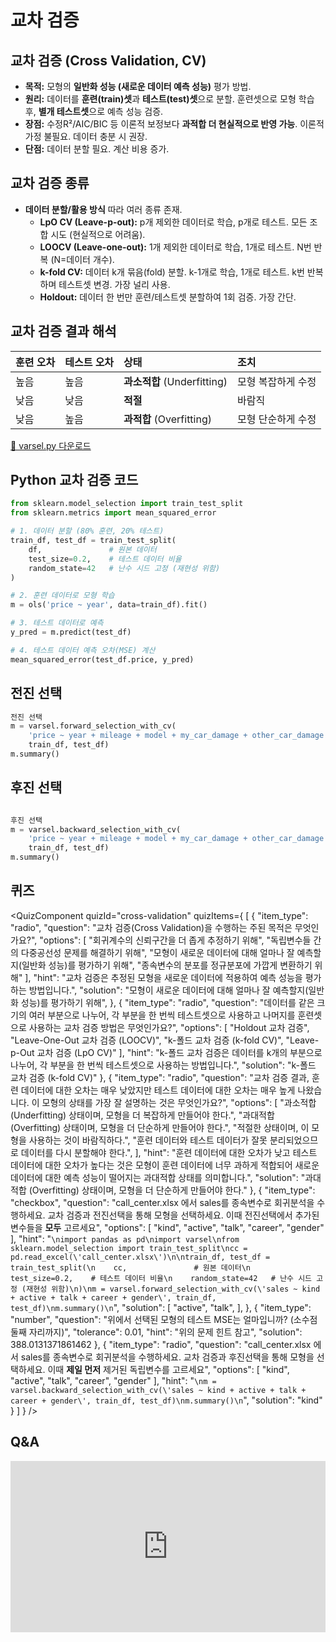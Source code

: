 # 교차 검증

## 교차 검증 (Cross Validation, CV)

*   **목적:** 모형의 **일반화 성능 (새로운 데이터 예측 성능)** 평가 방법.
*   **원리:** 데이터를 **훈련(train)셋**과 **테스트(test)셋**으로 분할. 훈련셋으로 모형 학습 후, **별개 테스트셋**으로 예측 성능 검증.
*   **장점:** 수정R²/AIC/BIC 등 이론적 보정보다 **과적합 더 현실적으로 반영 가능**. 이론적 가정 불필요. 데이터 충분 시 권장.
*   **단점:** 데이터 분할 필요. 계산 비용 증가.

## 교차 검증 종류

*   **데이터 분할/활용 방식** 따라 여러 종류 존재.
    *   **LpO CV (Leave-p-out):** p개 제외한 데이터로 학습, p개로 테스트. 모든 조합 시도 (현실적으로 어려움).
    *   **LOOCV (Leave-one-out):** 1개 제외한 데이터로 학습, 1개로 테스트. N번 반복 (N=데이터 개수).
    *   **k-fold CV:** 데이터 k개 묶음(fold) 분할. k-1개로 학습, 1개로 테스트. k번 반복하며 테스트셋 변경. 가장 널리 사용.
    *   **Holdout:** 데이터 한 번만 훈련/테스트셋 분할하여 1회 검증. 가장 간단.

## 교차 검증 결과 해석

| 훈련 오차 | 테스트 오차 | 상태        | 조치                |
| :-------- | :---------- | :---------- | :------------------ |
| 높음      | 높음        | **과소적합** (Underfitting) | 모형 복잡하게 수정  |
| 낮음      | 낮음        | **적절**    | 바람직              |
| 낮음      | 높음        | **과적합** (Overfitting)  | 모형 단순하게 수정  |

[💾 varsel.py 다운로드](https://drive.google.com/file/d/1qSg1QlJKErsROH3w7-ueS0MbYxWCL3eq/view?usp=drive_link)

## Python 교차 검증 코드

```python
from sklearn.model_selection import train_test_split
from sklearn.metrics import mean_squared_error

# 1. 데이터 분할 (80% 훈련, 20% 테스트)
train_df, test_df = train_test_split(
    df,               # 원본 데이터
    test_size=0.2,    # 테스트 데이터 비율
    random_state=42   # 난수 시드 고정 (재현성 위함)
)

# 2. 훈련 데이터로 모형 학습
m = ols('price ~ year', data=train_df).fit()

# 3. 테스트 데이터로 예측
y_pred = m.predict(test_df)

# 4. 테스트 데이터 예측 오차(MSE) 계산
mean_squared_error(test_df.price, y_pred)
```

## 전진 선택

```python
전진 선택
m = varsel.forward_selection_with_cv(
    'price ~ year + mileage + model + my_car_damage + other_car_damage', 
    train_df, test_df)
m.summary()      
```

## 후진 선택

```python

후진 선택
m = varsel.backward_selection_with_cv(
    'price ~ year + mileage + model + my_car_damage + other_car_damage', 
    train_df, test_df)
m.summary()    
```


## 퀴즈


<QuizComponent quizId="cross-validation" quizItems={
[
    {
        "item_type": "radio",
        "question": "교차 검증(Cross Validation)을 수행하는 주된 목적은 무엇인가요?",
        "options": [
            "회귀계수의 신뢰구간을 더 좁게 추정하기 위해",
            "독립변수들 간의 다중공선성 문제를 해결하기 위해",
            "모형이 새로운 데이터에 대해 얼마나 잘 예측할지(일반화 성능)를 평가하기 위해",
            "종속변수의 분포를 정규분포에 가깝게 변환하기 위해"
        ],
        "hint": "교차 검증은 추정된 모형을 새로운 데이터에 적용하여 예측 성능을 평가하는 방법입니다.",
        "solution": "모형이 새로운 데이터에 대해 얼마나 잘 예측할지(일반화 성능)를 평가하기 위해",
    },
    {
        "item_type": "radio",
        "question": "데이터를 같은 크기의 여러 부분으로 나누어, 각 부분을 한 번씩 테스트셋으로 사용하고 나머지를 훈련셋으로 사용하는 교차 검증 방법은 무엇인가요?",
        "options": [
            "Holdout 교차 검증",
            "Leave-One-Out 교차 검증 (LOOCV)",
            "k-폴드 교차 검증 (k-fold CV)",
            "Leave-p-Out 교차 검증 (LpO CV)"
        ],
        "hint": "k-폴드 교차 검증은 데이터를 k개의 부분으로 나누어, 각 부분을 한 번씩 테스트셋으로 사용하는 방법입니다.",
        "solution": "k-폴드 교차 검증 (k-fold CV)"
    },
    {
        "item_type": "radio",
        "question": "교차 검증 결과, 훈련 데이터에 대한 오차는 매우 낮았지만 테스트 데이터에 대한 오차는 매우 높게 나왔습니다. 이 모형의 상태를 가장 잘 설명하는 것은 무엇인가요?",
        "options": [
            "과소적합 (Underfitting) 상태이며, 모형을 더 복잡하게 만들어야 한다.",
            "과대적합 (Overfitting) 상태이며, 모형을 더 단순하게 만들어야 한다.",
            "적절한 상태이며, 이 모형을 사용하는 것이 바람직하다.",
            "훈련 데이터와 테스트 데이터가 잘못 분리되었으므로 데이터를 다시 분할해야 한다.",
        ],
        "hint": "훈련 데이터에 대한 오차가 낮고 테스트 데이터에 대한 오차가 높다는 것은 모형이 훈련 데이터에 너무 과하게 적합되어 새로운 데이터에 대한 예측 성능이 떨어지는 과대적합 상태를 의미합니다.",
        "solution": "과대적합 (Overfitting) 상태이며, 모형을 더 단순하게 만들어야 한다."
    },
    {
        "item_type": "checkbox",
        "question": "call_center.xlsx 에서 sales를 종속변수로 회귀분석을 수행하세요. 교차 검증과 전진선택을 통해 모형을 선택하세요. 이때 전진선택에서 추가된 변수들을 **모두** 고르세요",
        "options": [
            "kind",
            "active",
            "talk",
            "career",
            "gender"
        ],
        "hint": "```\nimport pandas as pd\nimport varsel\nfrom sklearn.model_selection import train_test_split\ncc = pd.read_excel(\'call_center.xlsx\')\n\ntrain_df, test_df = train_test_split(\n    cc,               # 원본 데이터\n    test_size=0.2,    # 테스트 데이터 비율\n    random_state=42   # 난수 시드 고정 (재현성 위함)\n)\nm = varsel.forward_selection_with_cv(\'sales ~ kind + active + talk + career + gender\', train_df, test_df)\nm.summary()\n```",
        "solution": [
            "active",
            "talk",
        ],
    },
    {
        "item_type": "number",
        "question": "위에서 선택된 모형의 테스트 MSE는 얼마입니까? (소수점 둘째 자리까지)",
        "tolerance": 0.01,
        "hint": "위의 문제 힌트 참고",
        "solution": 388.0131371861462
    },
    {
        "item_type": "radio",
        "question": "call_center.xlsx 에서 sales를 종속변수로 회귀분석을 수행하세요. 교차 검증과 후진선택을 통해 모형을 선택하세요. 이때 **제일 먼저** 제거된 독립변수를 고르세요",
        "options": [
            "kind",
            "active",
            "talk",
            "career",
            "gender"
        ],
        "hint": "```\nm = varsel.backward_selection_with_cv(\'sales ~ kind + active + talk + career + gender\', train_df, test_df)\nm.summary()\n```",
        "solution": "kind"
    }
]
} />

## Q&A
<iframe src="https://tally.so/embed/wbOOKg?alignLeft=1&hideTitle=1&transparentBackground=1&dynamicHeight=0" loading="lazy" width="100%" height="274" frameborder="0" marginheight="0" marginwidth="0" title="Q&A"></iframe>
